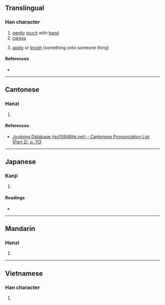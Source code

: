 {{character info}}
==Translingual==

===Han character===
{{Han char|rn=64|rad=手|as=05|sn=8|four=|canj=QJD|ids=⿰扌未}}

# [[gently]] [[touch]] with [[hand]]
# [[caress]]
# {{lb|mul|in compounds}} [[apply]] or [[brush]] (something onto someone thing)

====References====
* {{Han ref|kx=0424.050|dkj=11927|dj=0772.010|hdz=31848.010|uh=62BA|ud=25274}}

----

==Cantonese==

===Hanzi===
{{yue-hanzi|jyut=mui6|y=mui6}}

# {{rfdef|yue|sort=手05}}

====References====
* [http://www.iso10646hk.net/jp/document/download.jsp Jyutping Database (iso10646hk.net) - Cantonese Pronunciation List (Part 2), p. 113]

----

==Japanese==

===Kanji===
{{ja-kanji|grade=|rs=手05}}

# {{rfdef|ja|sort=手05}}

====Readings====
* {{ja-readings|on=ばい, め, まい|kun=さぐ-る}}

----

==Mandarin==

===Hanzi===
{{cmn-hanzi|pin=[[mèi]] ([[mei4]])|wg=mei<sup>4</sup>}}

# {{rfdef|cmn|sort=手05}}

----

==Vietnamese==

===Han character===
{{vi-readings|reading=vầy|rs=手05}}

# {{rfdef|vi|sort=手05}}